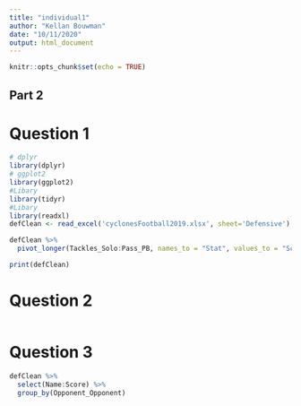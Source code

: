 ```yaml
---
title: "individual1"
author: "Kellan Bouwman"
date: "10/11/2020"
output: html_document
---
```


```r
knitr::opts_chunk$set(echo = TRUE)
```

## Part 2

# Question 1

```r
# dplyr
library(dplyr)
# ggplot2
library(ggplot2)
#Libary
library(tidyr)
#Libary
library(readxl)
defClean <- read_excel('cyclonesFootball2019.xlsx', sheet='Defensive')

defClean %>%
  pivot_longer(Tackles_Solo:Pass_PB, names_to = "Stat", values_to = "Score") -> defClean

print(defClean)
```


# Question 2

```r

```


# Question 3

```r
defClean %>%
  select(Name:Score) %>%
  group_by(Opponent_Opponent)
```

